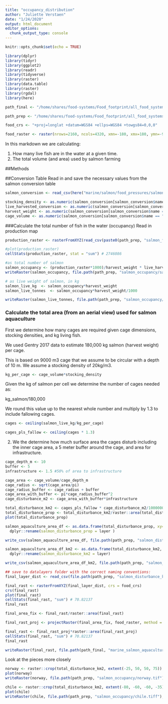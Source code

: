 ```yaml
---
title: "occupancy_distribution"
author: "Juliette Verstaen"
date: "1/24/2020"
output: html_document
editor_options: 
  chunk_output_type: console
---
```


```r
knitr::opts_chunk$set(echo = TRUE)
```

```r
library(dplyr)
library(tidyr)
library(ggplot2)
library(readr)
library(tidyverse)
library(raster)
library(data.table)
library(raster)
library(rgdal)
library(here)

path_final <- "/home/shares/food-systems/Food_footprint/all_food_systems/datalayers"

path_prep <- "/home/shares/food-systems/Food_footprint/all_food_systems/dataprep/aquaculture/marine/salmon/"

food_crs <- "+proj=longlat +datum=WGS84 +ellps=WGS84 +towgs84=0,0,0"

food_raster <- raster(nrows=2160, ncols=4320, xmn=-180, xmx=180, ymn=-90, ymx=90)

```

In this markdown we are calculating:

1. How many live fish are in the water at a given time.
2. The total volume (and area) used by salmon farming

##Methods

##Conversion Table
Read in and save the necessary values from the salmon conversion table
```r
salmon_conversion <- read_csv(here("marine/salmon/food_pressures/salmon_disturbance/data/salmon_conversion_factors.csv"))

stocking_density <- as.numeric(salmon_conversion[salmon_conversion$name == "stocking_density", "value"])
live_harvested_conversion <- as.numeric(salmon_conversion[salmon_conversion$name == "live_harvested", "value"])
harvest_weight <- as.numeric(salmon_conversion[salmon_conversion$name == "mean_harvest_weight", "value"])
cage_volume <- as.numeric(salmon_conversion[salmon_conversion$name == "cage_volume", "value"])
```

###Calculate the total number of fish in the water (occupancy)
Read in production map

```r
production_raster <- rasterFromXYZ(read_csv(paste0(path_prep, "salmon_farm.csv")), crs = food_crs) 

#plot(production_raster)
cellStats(production_raster, stat = "sum") # 2746086

```

```r
#as total number of salmon
salmon_occupancy <- (production_raster*1000)/harvest_weight * live_harvested_conversion
writeRaster(salmon_occupancy, file.path(path_prep, "salmon_occupancy/salmon_occupancy.tif"), format = "GTiff", overwrite = TRUE)

# as live weight of salmon, in kg
salmon_live_kg  <- salmon_occupancy*harvest_weight
salmon_live_tonnes  <- salmon_occupancy*harvest_weight/1000

writeRaster(salmon_live_tonnes, file.path(path_prep, "salmon_occupancy/salmon_live_tonnes.tif"), format = "GTiff", overwrite = TRUE)
```


### Calculate the total area (from an aerial view) used for salmon aquaculture

First we determine how many cages are required given cage dimensions, stocking densities, and kg living fish. 

We used Gentry 2017 data to estimate 180,000 kg salmon (harvest weight) per cage.

This is based on 9000 m3 cage that we assume to be circular with a depth of 10 m.  We assume a stocking density of 20kg/m3.

```r

kg_per_cage <- cage_volume*stocking_density

```

Given the kg of salmon per cell we determine the number of cages needed as:

kg_salmon/180,000

We round this value up to the nearest whole number and multiply by 1.3 to include fallowing cages.

```r

cages <- ceiling(salmon_live_kg/kg_per_cage)

cages_pls_fallow <- ceiling(cages * 1.3)

```

2. We the determine how much surface area the cages disturb including the inner cage area, a 5 meter buffer around the cage, and area for infrastructure.

```r
cage_depth_m <- 10
buffer <- 5
infrastructure <- 1.5 #50% of area to infrastructure

cage_area <- cage_volume/cage_depth_m
cage_radius <- sqrt(cage_area/pi)
cage_radius_buffer <- cage_radius + buffer
cage_area_with_buffer <- pi*cage_radius_buffer^2
cage_disturbance_m2 <- cage_area_with_buffer*infrastructure

total_disturbance_km2 <- cages_pls_fallow * cage_disturbance_m2/1000000
total_disturbance_prop <- total_disturbance_km2/raster::area(total_disturbance_km2)
plot(total_disturbance_prop)

salmon_aquaculture_area_df <- as.data.frame(total_disturbance_prop, xy=TRUE) %>% 
  dplyr::rename(salmon_disturbance_prop = layer )

write_csv(salmon_aquaculture_area_df, file.path(path_prep, "salmon_disturbance_prop.csv"))

salmon_aquaculture_area_df_km2 <- as.data.frame(total_disturbance_km2, xy=TRUE) %>% 
  dplyr::rename(salmon_disturbance_km2 = layer)

write_csv(salmon_aquaculture_area_df_km2, file.path(path_prep, "salmon_disturbance_km2.csv"))

## save to datalayers folder with the correct naming conventions: 
final_layer_dist <- read_csv(file.path(path_prep, "salmon_disturbance_km2.csv"))

final_rast <- rasterFromXYZ(final_layer_dist, crs = food_crs)
crs(final_rast)
plot(final_rast)
cellStats(final_rast, "sum") # 70.82137
final_rast

final_area_fix <- final_rast/raster::area(final_rast)

final_rast_proj <- projectRaster(final_area_fix, food_raster, method = "ngb")

final_rast <- final_rast_proj*raster::area(final_rast_proj)
cellStats(final_rast, "sum") # 70.82137
final_rast

writeRaster(final_rast, file.path(path_final, "marine_salmon_aquaculture_meat_disturbance.tif"), overwrite = TRUE)
```


Look at the pieces more closely
```r
norway <- raster::crop(total_disturbance_km2, extent(-25, 50, 50, 75))
plot(norway)
writeRaster(norway, file.path(path_prep, "salmon_occupancy/norway.tif"), overwrite=TRUE)

chile <- raster::crop(total_disturbance_km2, extent(-80, -60, -60, -35))
plot(chile)
writeRaster(chile, file.path(path_prep, "salmon_occupancy/chile.tiff"), overwrite=TRUE)
 
```


